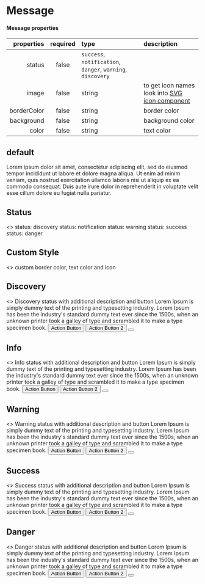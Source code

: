 
<Meta title="Components/Message" component={Message} />

# Message

#### Message properties

|  properties | required | type                                                                                                               | description                                                                                       |
| ----------: | :------: | :----------------------------------------------------------------------------------------------------------------- | :------------------------------------------------------------------------------------------------ |
|      status |  false   | <code>success</code>, <code>notification</code>, <code>danger</code>, <code>warning</code>, <code>discovery</code> |                                                                                                   |
|       image |  false   | string                                                                                                             | to get icon names look into <a href="?path=/docs/components-svgicon--size">SVG icon component</a> |
| borderColor |  false   | string                                                                                                             | border color                                                                                      |
|  background |  false   | string                                                                                                             | background color                                                                                  |
|       color |  false   | string                                                                                                             | text color                                                                                        |

## default

<Canvas>
  <Story name="default">
    <Message>
      Lorem ipsum dolor sit amet, consectetur adipiscing elit, sed do eiusmod
      tempor incididunt ut labore et dolore magna aliqua. Ut enim ad minim
      veniam, quis nostrud exercitation ullamco laboris nisi ut aliquip ex ea
      commodo consequat. Duis aute irure dolor in reprehenderit in voluptate
      velit esse cillum dolore eu fugiat nulla pariatur.
    </Message>
  </Story>
</Canvas>

## Status

<Canvas>
  <Story name="status">
    <>
      <Message status="discovery" image="help">
        status: discovery
      </Message>
      <Spacer height="1rem" />
      <Message status="notification" image="info">
        status: notification
      </Message>
      <Spacer height="1rem" />
      <Message status="warning" image="warning">
        status: warning
      </Message>
      <Spacer height="1rem" />
      <Message status="success" image="success">
        status: success
      </Message>
      <Spacer height="1rem" />
      <Message status="danger" image="danger">
        status: danger
      </Message>
    </>
  </Story>
</Canvas>

## Custom Style

<Canvas>
  <Story name="custom">
    <>
      <Message
        color={theme.color.support.purple}
        borderColor={theme.color.support.purple}
        image="target"
      >
        custom border color, text color and icon
      </Message>
    </>
  </Story>
</Canvas>

## Discovery

<Canvas>
  <Story name="Discovery">
    <>
      <Message status="discovery" image="help">
        <FlexContainer direction={"column"} alignItems={"start"}>
          <Text
            weight={"medium"}
            color={theme.color.text.text01}
            mb={theme.spacing.spacing00}
          >
            Discovery status with additional description and button
          </Text>
          <Text
            mt={theme.spacing.spacing02}
            mb={theme.spacing.spacing00}
            color={theme.color.text.text02}
          >
            Lorem Ipsum is simply dummy text of the printing and typesetting
            industry. Lorem Ipsum has been the industry's standard dummy text
            ever since the 1500s, when an unknown printer took a galley of type
            and scrambled it to make a type specimen book.
          </Text>
          <FlexContainer>
            <Button size={"md"} mt={theme.spacing.spacing04}>
              Action Button
            </Button>
            <Button
              size={"md"}
              mt={theme.spacing.spacing04}
              ml={theme.spacing.spacing04}
            >
              Action Button 2
            </Button>
          </FlexContainer>
        </FlexContainer>
        <Button size={"sm"} severity={"low"} icon="close"></Button>
      </Message>
    </>
  </Story>
</Canvas>

## Info

<Canvas>
  <Story name="Notification">
    <>
      <Message status="notification" image="info">
        <FlexContainer direction={"column"} alignItems={"start"}>
          <Text
            weight={"medium"}
            color={theme.color.text.info}
            mb={theme.spacing.spacing00}
          >
            Info status with additional description and button
          </Text>
          <Text
            mt={theme.spacing.spacing02}
            mb={theme.spacing.spacing00}
            color={theme.color.text.text02}
          >
            Lorem Ipsum is simply dummy text of the printing and typesetting
            industry. Lorem Ipsum has been the industry's standard dummy text
            ever since the 1500s, when an unknown printer took a galley of type
            and scrambled it to make a type specimen book.
          </Text>
          <FlexContainer>
            <Button
              size={"md"}
              mt={theme.spacing.spacing04}
              color="notification"
            >
              Action Button
            </Button>
            <Button
              size={"md"}
              mt={theme.spacing.spacing04}
              ml={theme.spacing.spacing04}
              color="notification"
            >
              Action Button 2
            </Button>
          </FlexContainer>
        </FlexContainer>
        <Button size={"sm"} severity={"low"} icon="close"></Button>
      </Message>
    </>
  </Story>
</Canvas>

## Warning

<Canvas>
  <Story name="Warning">
    <>
      <Message status="warning" image="warning">
        <FlexContainer direction={"column"} alignItems={"start"}>
          <Text
            weight={"medium"}
            color={theme.color.text.warning}
            mb={theme.spacing.spacing00}
          >
            Warning status with additional description and button
          </Text>
          <Text
            mt={theme.spacing.spacing02}
            mb={theme.spacing.spacing00}
            color={theme.color.text.text02}
          >
            Lorem Ipsum is simply dummy text of the printing and typesetting
            industry. Lorem Ipsum has been the industry's standard dummy text
            ever since the 1500s, when an unknown printer took a galley of type
            and scrambled it to make a type specimen book.
          </Text>
          <FlexContainer>
            <Button size={"md"} mt={theme.spacing.spacing04} color="warning">
              Action Button
            </Button>
            <Button
              size={"md"}
              mt={theme.spacing.spacing04}
              ml={theme.spacing.spacing04}
              color="warning"
            >
              Action Button 2
            </Button>
          </FlexContainer>
        </FlexContainer>
        <Button size={"sm"} severity={"low"} icon="close"></Button>
      </Message>
    </>
  </Story>
</Canvas>

## Success

<Canvas>
  <Story name="Success">
    <>
      <Message status="success" image="success">
        <FlexContainer direction={"column"} alignItems={"start"}>
          <Text
            weight={"medium"}
            color={theme.color.text.success}
            mb={theme.spacing.spacing00}
          >
            Success status with additional description and button
          </Text>
          <Text
            mt={theme.spacing.spacing02}
            mb={theme.spacing.spacing00}
            color={theme.color.text.text02}
          >
            Lorem Ipsum is simply dummy text of the printing and typesetting
            industry. Lorem Ipsum has been the industry's standard dummy text
            ever since the 1500s, when an unknown printer took a galley of type
            and scrambled it to make a type specimen book.
          </Text>
          <FlexContainer>
            <Button size={"md"} mt={theme.spacing.spacing04} color="success">
              Action Button
            </Button>
            <Button
              size={"md"}
              mt={theme.spacing.spacing04}
              ml={theme.spacing.spacing04}
              color="success"
            >
              Action Button 2
            </Button>
          </FlexContainer>
        </FlexContainer>
        <Button size={"sm"} severity={"low"} icon="close"></Button>
      </Message>
    </>
  </Story>
</Canvas>

## Danger

<Canvas>
  <Story name="Danger">
    <>
      <Message status="danger" image="danger">
        <FlexContainer direction={"column"} alignItems={"start"}>
          <Text
            weight={"medium"}
            color={theme.color.text.error}
            mb={theme.spacing.spacing00}
          >
            Danger status with additional description and button
          </Text>
          <Text
            mt={theme.spacing.spacing02}
            mb={theme.spacing.spacing00}
            color={theme.color.text.text02}
          >
            Lorem Ipsum is simply dummy text of the printing and typesetting
            industry. Lorem Ipsum has been the industry's standard dummy text
            ever since the 1500s, when an unknown printer took a galley of type
            and scrambled it to make a type specimen book.
          </Text>
          <FlexContainer>
            <Button size={"md"} mt={theme.spacing.spacing04} color="danger">
              Action Button
            </Button>
            <Button
              size={"md"}
              mt={theme.spacing.spacing04}
              ml={theme.spacing.spacing04}
              color="danger"
            >
              Action Button 2
            </Button>
          </FlexContainer>
        </FlexContainer>
        <Button size={"sm"} severity={"low"} icon="close"></Button>
      </Message>
    </>
  </Story>
</Canvas>
